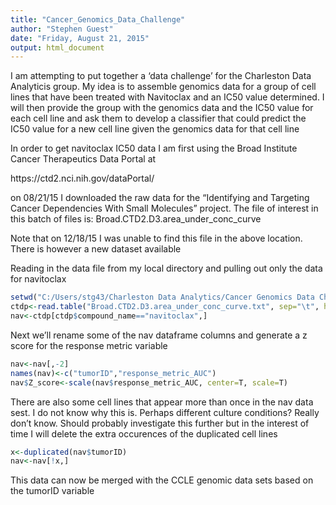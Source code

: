 ```yaml
---
title: "Cancer_Genomics_Data_Challenge"
author: "Stephen Guest"
date: "Friday, August 21, 2015"
output: html_document
---
```


I am attempting to put together a 'data challenge' for the Charleston Data Analyticis group.  My idea is to assemble genomics data for a group of cell lines that have been treated with Navitoclax and an IC50 value determined.  I will then provide the group with the genomics data and the IC50 value for each cell line and ask them to develop a classifier that could predict the IC50 value for a new cell line given the genomics data for that cell line

In order to get navitoclax IC50 data I am first using the Broad Institute Cancer Therapeutics Data Portal at

https://ctd2.nci.nih.gov/dataPortal/

on 08/21/15 I downloaded the raw data for the "Identifying and Targeting Cancer Dependencies With Small Molecules" project.  The file of interest in this batch of files is:  Broad.CTD2.D3.area_under_conc_curve

Note that on 12/18/15 I was unable to find this file in the above location.  There is however a new dataset available

Reading in the data file from my local directory and pulling out only the data for navitoclax


```r
setwd("C:/Users/stg43/Charleston Data Analytics/Cancer Genomics Data Challenge")
ctdp<-read.table("Broad.CTD2.D3.area_under_conc_curve.txt", sep="\t", header=T)
nav<-ctdp[ctdp$compound_name=="navitoclax",]
```

Next we'll rename some of the nav dataframe columns and generate a z score for the response metric variable

```r
nav<-nav[,-2]
names(nav)<-c("tumorID","response_metric_AUC")
nav$Z_score<-scale(nav$response_metric_AUC, center=T, scale=T)
```

There are also some cell lines that appear more than once in the nav data sest.  I do not know why this is.  Perhaps different culture conditions?  Really don't know. Should probably investigate this further but in the interest of time I will delete the extra occurences of the duplicated cell lines

```r
x<-duplicated(nav$tumorID)
nav<-nav[!x,]
```

This data can now be merged with the CCLE genomic data sets based on the tumorID variable